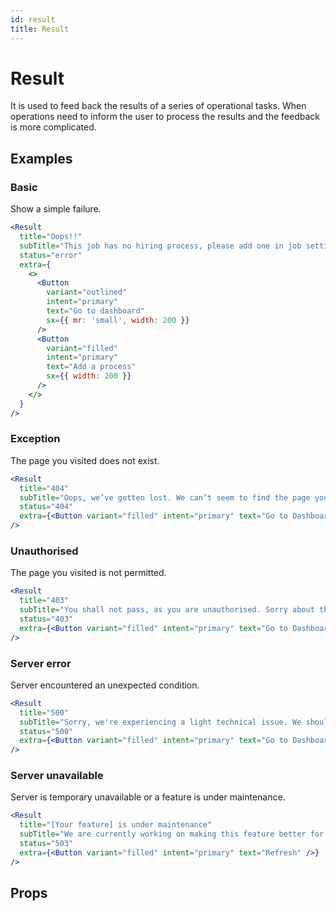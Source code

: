 ```yaml
---
id: result
title: Result
---
```


# Result

It is used to feed back the results of a series of operational tasks. When operations need to inform the user to process the results and the feedback is more complicated.

## Examples

### Basic

Show a simple failure.

```jsx live
<Result
  title="Oops!!"
  subTitle="This job has no hiring process, please add one in job settings page."
  status="error"
  extra={
    <>
      <Button
        variant="outlined"
        intent="primary"
        text="Go to dashboard"
        sx={{ mr: 'small', width: 200 }}
      />
      <Button
        variant="filled"
        intent="primary"
        text="Add a process"
        sx={{ width: 200 }}
      />
    </>
  }
/>
```

### Exception

The page you visited does not exist.

```jsx live
<Result
  title="404"
  subTitle="Oops, we’ve gotten lost. We can’t seem to find the page you’re looking for."
  status="404"
  extra={<Button variant="filled" intent="primary" text="Go to Dashboard" />}
/>
```

### Unauthorised

The page you visited is not permitted.

```jsx live
<Result
  title="403"
  subTitle="You shall not pass, as you are unauthorised. Sorry about that."
  status="403"
  extra={<Button variant="filled" intent="primary" text="Go to Dashboard" />}
/>
```

### Server error

Server encountered an unexpected condition.

```jsx live
<Result
  title="500"
  subTitle="Sorry, we're experiencing a light technical issue. We should have things back to normal soon."
  status="500"
  extra={<Button variant="filled" intent="primary" text="Go to Dashboard" />}
/>
```

### Server unavailable

Server is temporary unavailable or a feature is under maintenance.

```jsx live
<Result
  title="[Your feature] is under maintenance"
  subTitle="We are currently working on making this feature better for you! This will be available for you again in approximately an hour."
  status="503"
  extra={<Button variant="filled" intent="primary" text="Refresh" />}
/>
```

## Props

<Props of="Result" from="web" />
